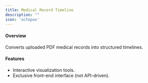 ```yaml
---
title: Medical Record Timeline
description: ""
icon: 'octopus'
---
```


#### Overview
Converts uploaded PDF medical records into structured timelines.
#### Features
- Interactive visualization tools.
- Exclusive front-end interface (not API-driven).
